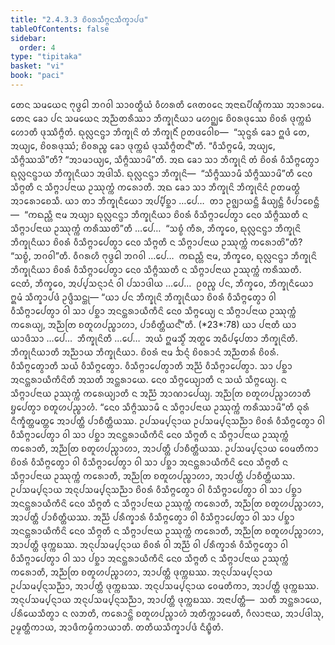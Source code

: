 ```yaml
---
title: "2.4.3.3 ᨧᩦᩅᩁᩈᩥᨻ᩠ᨻᨶᩈᩥᨠ᩠ᨡᩣᨸᨴ"
tableOfContents: false
sidebar:
  order: 4
type: "tipitaka"
basket: "vi"
book: "paci"
---
```



<DynamicBreadcrumb />

<Division number="892" book="paci">

<Paragraph number="2801" book="paci">
ᨲᩮᨶ ᩈᨾᨿᩮᨶ ᨻᩩᨴ᩠ᨵᩮᩤ ᨽᨣᩅᩤ ᩈᩣᩅᨲ᩠ᨳᩥᨿᩴ ᩅᩥᩉᩁᨲᩥ ᨩᩮᨲᩅᨶᩮ ᩋᨶᩣᨳᨸᩥᨱ᩠ᨯᩥᨠᩔ ᩋᩣᩁᩣᨾᩮ. ᨲᩮᨶ ᨡᩮᩣ ᨸᨶ ᩈᨾᨿᩮᨶ ᩋᨬ᩠ᨬᨲᩁᩥᩔᩣ ᨽᩥᨠ᩠ᨡᩩᨶᩥᨿᩣ ᨾᩉᨣ᩠ᨥᩮ ᨧᩦᩅᩁᨴᩩᩔᩮ ᨧᩦᩅᩁᩴ ᨴᩩᨠ᩠ᨠᨭᩴ ᩉᩮᩣᨲᩥ ᨴᩩᩔᩥᨻ᩠ᨻᩥᨲᩴ. ᨳᩩᩃᩖᨶᨶ᩠ᨴᩣ ᨽᩥᨠ᩠ᨡᩩᨶᩦ ᨲᩴ ᨽᩥᨠ᩠ᨡᩩᨶᩥᩴ ᩑᨲᨴᩅᩮᩤᨧ—  “ᩈᩩᨶ᩠ᨴᩁᩴ ᨡᩮᩣ ᩍᨴᩴ ᨲᩮ, ᩋᨿ᩠ᨿᩮ, ᨧᩦᩅᩁᨴᩩᩔᩴ; ᨧᩦᩅᩁᨬ᩠ᨧ ᨡᩮᩣ ᨴᩩᨠ᩠ᨠᨭᩴ ᨴᩩᩔᩥᨻ᩠ᨻᩥᨲᨶ᩺”ᨲᩥ. “ᩅᩥᩈᩥᨻ᩠ᨻᩮᨾᩥ, ᩋᨿ᩠ᨿᩮ, ᩈᩥᨻ᩠ᨻᩥᩔᩈᩦ”ᨲᩥ? “ᩋᩣᨾᩣᨿ᩠ᨿᩮ, ᩈᩥᨻ᩠ᨻᩥᩔᩣᨾᩦ”ᨲᩥ. ᩋᨳ ᨡᩮᩣ ᩈᩣ ᨽᩥᨠ᩠ᨡᩩᨶᩦ ᨲᩴ ᨧᩦᩅᩁᩴ ᩅᩥᩈᩥᨻ᩠ᨻᩮᨲ᩠ᩅᩣ ᨳᩩᩃᩖᨶᨶ᩠ᨴᩣᨿ ᨽᩥᨠ᩠ᨡᩩᨶᩥᨿᩣ ᩋᨴᩤᩈᩥ. ᨳᩩᩃᩖᨶᨶ᩠ᨴᩣ ᨽᩥᨠ᩠ᨡᩩᨶᩦ—  “ᩈᩥᨻ᩠ᨻᩥᩔᩣᨾᩥ ᩈᩥᨻ᩠ᨻᩥᩔᩣᨾᩦ”ᨲᩥ ᨶᩮᩅ ᩈᩥᨻ᩠ᨻᨲᩥ ᨶ ᩈᩥᨻ᩠ᨻᩣᨸᨶᩣᨿ ᩏᩔᩩᨠ᩠ᨠᩴ ᨠᩁᩮᩣᨲᩥ.
</Paragraph>

<Paragraph number="2802" book="paci">
ᩋᨳ ᨡᩮᩣ ᩈᩣ ᨽᩥᨠ᩠ᨡᩩᨶᩦ ᨽᩥᨠ᩠ᨡᩩᨶᩦᨶᩴ ᩑᨲᨾᨲ᩠ᨳᩴ ᩋᩣᩁᩮᩣᨧᩮᩈᩥ. ᨿᩣ ᨲᩣ ᨽᩥᨠ᩠ᨡᩩᨶᩥᨿᩮᩣ ᩋᨸ᩠ᨸᩥᨧ᩠ᨨᩣ …ᨸᩮ…  ᨲᩣ ᩏᨩ᩠ᨫᩣᨿᨶ᩠ᨲᩥ ᨡᩥᨿ᩠ᨿᨶ᩠ᨲᩥ ᩅᩥᨸᩣᨧᩮᨶ᩠ᨲᩥ—  “ᨠᨳᨬ᩠ᩉᩥ ᨶᩣᨾ ᩋᨿ᩠ᨿᩣ ᨳᩩᩃᩖᨶᨶ᩠ᨴᩣ ᨽᩥᨠ᩠ᨡᩩᨶᩥᨿᩣ ᨧᩦᩅᩁᩴ ᩅᩥᩈᩥᨻ᩠ᨻᩣᨸᩮᨲ᩠ᩅᩣ ᨶᩮᩅ ᩈᩥᨻ᩠ᨻᩥᩔᨲᩥ ᨶ ᩈᩥᨻ᩠ᨻᩣᨸᨶᩣᨿ ᩏᩔᩩᨠ᩠ᨠᩴ ᨠᩁᩥᩔᨲᩦ”ᨲᩥ …ᨸᩮ…  “ᩈᨧ᩠ᨧᩴ ᨠᩥᩁ, ᨽᩥᨠ᩠ᨡᩅᩮ, ᨳᩩᩃᩖᨶᨶ᩠ᨴᩣ ᨽᩥᨠ᩠ᨡᩩᨶᩦ ᨽᩥᨠ᩠ᨡᩩᨶᩥᨿᩣ ᨧᩦᩅᩁᩴ ᩅᩥᩈᩥᨻ᩠ᨻᩣᨸᩮᨲ᩠ᩅᩣ ᨶᩮᩅ ᩈᩥᨻ᩠ᨻᨲᩥ ᨶ ᩈᩥᨻ᩠ᨻᩣᨸᨶᩣᨿ ᩏᩔᩩᨠ᩠ᨠᩴ ᨠᩁᩮᩣᨲᩦ”ᨲᩥ? “ᩈᨧ᩠ᨧᩴ, ᨽᨣᩅᩤ”ᨲᩥ. ᩅᩥᨣᩁᩉᩥ ᨻᩩᨴ᩠ᨵᩮᩤ ᨽᨣᩅᩤ …ᨸᩮ…  ᨠᨳᨬ᩠ᩉᩥ ᨶᩣᨾ, ᨽᩥᨠ᩠ᨡᩅᩮ, ᨳᩩᩃᩖᨶᨶ᩠ᨴᩣ ᨽᩥᨠ᩠ᨡᩩᨶᩦ ᨽᩥᨠ᩠ᨡᩩᨶᩥᨿᩣ ᨧᩦᩅᩁᩴ ᩅᩥᩈᩥᨻ᩠ᨻᩣᨸᩮᨲ᩠ᩅᩣ ᨶᩮᩅ ᩈᩥᨻ᩠ᨻᩥᩔᨲᩥ ᨶ ᩈᩥᨻ᩠ᨻᩣᨸᨶᩣᨿ ᩏᩔᩩᨠ᩠ᨠᩴ ᨠᩁᩥᩔᨲᩥ. ᨶᩮᨲᩴ, ᨽᩥᨠ᩠ᨡᩅᩮ, ᩋᨸ᩠ᨸᩈᨶ᩠ᨶᩣᨶᩴ ᩅᩤ ᨸᩈᩣᨴᩤᨿ …ᨸᩮ…  ᩑᩅᨬ᩠ᨧ ᨸᨶ, ᨽᩥᨠ᩠ᨡᩅᩮ, ᨽᩥᨠ᩠ᨡᩩᨶᩥᨿᩮᩣ ᩍᨾᩴ ᩈᩥᨠ᩠ᨡᩣᨸᨴᩴ ᩏᨴ᩠ᨴᩥᩈᨶ᩠ᨲᩩ—
</Paragraph>

</Division>
<Division number="893" book="paci">

<Paragraph number="2803" book="paci">
<Emphasis>“ᨿᩣ ᨸᨶ ᨽᩥᨠ᩠ᨡᩩᨶᩦ ᨽᩥᨠ᩠ᨡᩩᨶᩥᨿᩣ ᨧᩦᩅᩁᩴ ᩅᩥᩈᩥᨻ᩠ᨻᩮᨲ᩠ᩅᩣ ᩅᩤ ᩅᩥᩈᩥᨻ᩠ᨻᩣᨸᩮᨲ᩠ᩅᩣ ᩅᩤ ᩈᩣ ᨸᨧ᩠ᨨᩣ ᩋᨶᨶ᩠ᨲᩁᩣᨿᩥᨠᩥᨶᩦ ᨶᩮᩅ ᩈᩥᨻ᩠ᨻᩮᨿ᩠ᨿ ᨶ ᩈᩥᨻ᩠ᨻᩣᨸᨶᩣᨿ ᩏᩔᩩᨠ᩠ᨠᩴ ᨠᩁᩮᨿ᩠ᨿ, ᩋᨬ᩠ᨬᨲᩕ ᨧᨲᩪᩉᨸᨬ᩠ᨧᩣᩉᩣ, ᨸᩣᨧᩥᨲ᩠ᨲᩥᨿᨶ᩺”</Emphasis>ᨲᩥ. (*23*:<Emphasis>78</Emphasis>)
</Paragraph>

</Division>
<Division number="894" book="paci">

<Paragraph number="2804" book="paci">
<Emphasis>ᨿᩣ ᨸᨶᩣ</Emphasis>ᨲᩥ ᨿᩣ ᨿᩣᨴᩥᩈᩣ …ᨸᩮ…  <Emphasis>ᨽᩥᨠ᩠ᨡᩩᨶᩦ</Emphasis>ᨲᩥ …ᨸᩮ…  ᩋᨿᩴ ᩍᨾᩈ᩠ᨾᩥᩴ ᩋᨲ᩠ᨳᩮ ᩋᨵᩥᨸ᩠ᨸᩮᨲᩣ ᨽᩥᨠ᩠ᨡᩩᨶᩦᨲᩥ.
</Paragraph>

<Paragraph number="2805" book="paci">
<Emphasis>ᨽᩥᨠ᩠ᨡᩩᨶᩥᨿᩣ</Emphasis>ᨲᩥ ᩋᨬ᩠ᨬᩣᨿ ᨽᩥᨠ᩠ᨡᩩᨶᩥᨿᩣ.
</Paragraph>

<Paragraph number="2806" book="paci">
<Emphasis>ᨧᩦᩅᩁᩴ</Emphasis> ᨶᩣᨾ ᨨᨶ᩠ᨶᩴ ᨧᩦᩅᩁᩣᨶᩴ ᩋᨬ᩠ᨬᨲᩁᩴ ᨧᩦᩅᩁᩴ.
</Paragraph>

<Paragraph number="2807" book="paci">
<Emphasis>ᩅᩥᩈᩥᨻ᩠ᨻᩮᨲ᩠ᩅᩣ</Emphasis>ᨲᩥ ᩈᨿᩴ ᩅᩥᩈᩥᨻ᩠ᨻᩮᨲ᩠ᩅᩣ. <Emphasis>ᩅᩥᩈᩥᨻ᩠ᨻᩣᨸᩮᨲ᩠ᩅᩣ</Emphasis>ᨲᩥ ᩋᨬ᩠ᨬᩴ ᩅᩥᩈᩥᨻ᩠ᨻᩣᨸᩮᨲ᩠ᩅᩣ.
</Paragraph>

<Paragraph number="2808" book="paci">
<Emphasis>ᩈᩣ ᨸᨧ᩠ᨨᩣ ᩋᨶᨶ᩠ᨲᩁᩣᨿᩥᨠᩥᨶᩦ</Emphasis>ᨲᩥ ᩋᩈᨲᩥ ᩋᨶ᩠ᨲᩁᩣᨿᩮ.
</Paragraph>

<Paragraph number="2809" book="paci">
<Emphasis>ᨶᩮᩅ ᩈᩥᨻ᩠ᨻᩮᨿ᩠ᨿᩣ</Emphasis>ᨲᩥ ᨶ ᩈᨿᩴ ᩈᩥᨻ᩠ᨻᩮᨿ᩠ᨿ. <Emphasis>ᨶ ᩈᩥᨻ᩠ᨻᩣᨸᨶᩣᨿ ᩏᩔᩩᨠ᩠ᨠᩴ ᨠᩁᩮᨿ᩠ᨿᩣ</Emphasis>ᨲᩥ ᨶ ᩋᨬ᩠ᨬᩴ ᩋᩣᨱᩣᨸᩮᨿ᩠ᨿ.
</Paragraph>

<Paragraph number="2810" book="paci">
<Emphasis>ᩋᨬ᩠ᨬᨲᩕ ᨧᨲᩪᩉᨸᨬ᩠ᨧᩣᩉᩣ</Emphasis>ᨲᩥ ᨮᨸᩮᨲ᩠ᩅᩣ ᨧᨲᩪᩉᨸᨬ᩠ᨧᩣᩉᩴ. “ᨶᩮᩅ ᩈᩥᨻ᩠ᨻᩥᩔᩣᨾᩥ ᨶ ᩈᩥᨻ᩠ᨻᩣᨸᨶᩣᨿ ᩏᩔᩩᨠ᩠ᨠᩴ ᨠᩁᩥᩔᩣᨾᩦ”ᨲᩥ ᨵᩩᩁᩴ ᨶᩥᨠ᩠ᨡᩥᨲ᩠ᨲᨾᨲ᩠ᨲᩮ ᩋᩣᨸᨲ᩠ᨲᩥ ᨸᩣᨧᩥᨲ᩠ᨲᩥᨿᩔ.
</Paragraph>

</Division>
<Division number="895" book="paci">

<Paragraph number="2811" book="paci">
ᩏᨸᩈᨾ᩠ᨸᨶ᩠ᨶᩣᨿ ᩏᨸᩈᨾ᩠ᨸᨶ᩠ᨶᩈᨬ᩠ᨬᩣ ᨧᩦᩅᩁᩴ ᩅᩥᩈᩥᨻ᩠ᨻᩮᨲ᩠ᩅᩣ ᩅᩤ ᩅᩥᩈᩥᨻ᩠ᨻᩣᨸᩮᨲ᩠ᩅᩣ ᩅᩤ ᩈᩣ ᨸᨧ᩠ᨨᩣ ᩋᨶᨶ᩠ᨲᩁᩣᨿᩥᨠᩥᨶᩦ ᨶᩮᩅ ᩈᩥᨻ᩠ᨻᨲᩥ ᨶ ᩈᩥᨻ᩠ᨻᩣᨸᨶᩣᨿ ᩏᩔᩩᨠ᩠ᨠᩴ ᨠᩁᩮᩣᨲᩥ, ᩋᨬ᩠ᨬᨲᩕ ᨧᨲᩪᩉᨸᨬ᩠ᨧᩣᩉᩣ, ᩋᩣᨸᨲ᩠ᨲᩥ ᨸᩣᨧᩥᨲ᩠ᨲᩥᨿᩔ. ᩏᨸᩈᨾ᩠ᨸᨶ᩠ᨶᩣᨿ ᩅᩮᨾᨲᩥᨠᩣ ᨧᩦᩅᩁᩴ ᩅᩥᩈᩥᨻ᩠ᨻᩮᨲ᩠ᩅᩣ ᩅᩤ ᩅᩥᩈᩥᨻ᩠ᨻᩣᨸᩮᨲ᩠ᩅᩣ ᩅᩤ ᩈᩣ ᨸᨧ᩠ᨨᩣ ᩋᨶᨶ᩠ᨲᩁᩣᨿᩥᨠᩥᨶᩦ ᨶᩮᩅ ᩈᩥᨻ᩠ᨻᨲᩥ ᨶ ᩈᩥᨻ᩠ᨻᩣᨸᨶᩣᨿ ᩏᩔᩩᨠ᩠ᨠᩴ ᨠᩁᩮᩣᨲᩥ, ᩋᨬ᩠ᨬᨲᩕ ᨧᨲᩪᩉᨸᨬ᩠ᨧᩣᩉᩣ, ᩋᩣᨸᨲ᩠ᨲᩥ ᨸᩣᨧᩥᨲ᩠ᨲᩥᨿᩔ. ᩏᨸᩈᨾ᩠ᨸᨶ᩠ᨶᩣᨿ ᩋᨶᩩᨸᩈᨾ᩠ᨸᨶ᩠ᨶᩈᨬ᩠ᨬᩣ ᨧᩦᩅᩁᩴ ᩅᩥᩈᩥᨻ᩠ᨻᩮᨲ᩠ᩅᩣ ᩅᩤ ᩅᩥᩈᩥᨻ᩠ᨻᩣᨸᩮᨲ᩠ᩅᩣ ᩅᩤ ᩈᩣ ᨸᨧ᩠ᨨᩣ ᩋᨶᨶ᩠ᨲᩁᩣᨿᩥᨠᩥᨶᩦ ᨶᩮᩅ ᩈᩥᨻ᩠ᨻᨲᩥ ᨶ ᩈᩥᨻ᩠ᨻᩣᨸᨶᩣᨿ ᩏᩔᩩᨠ᩠ᨠᩴ ᨠᩁᩮᩣᨲᩥ, ᩋᨬ᩠ᨬᨲᩕ ᨧᨲᩪᩉᨸᨬ᩠ᨧᩣᩉᩣ, ᩋᩣᨸᨲ᩠ᨲᩥ ᨸᩣᨧᩥᨲ᩠ᨲᩥᨿᩔ.
</Paragraph>

<Paragraph number="2812" book="paci">
ᩋᨬ᩠ᨬᩴ ᨸᩁᩥᨠ᩠ᨡᩣᩁᩴ ᩅᩥᩈᩥᨻ᩠ᨻᩮᨲ᩠ᩅᩣ ᩅᩤ ᩅᩥᩈᩥᨻ᩠ᨻᩣᨸᩮᨲ᩠ᩅᩣ ᩅᩤ ᩈᩣ ᨸᨧ᩠ᨨᩣ ᩋᨶᨶ᩠ᨲᩁᩣᨿᩥᨠᩥᨶᩦ ᨶᩮᩅ ᩈᩥᨻ᩠ᨻᨲᩥ ᨶ ᩈᩥᨻ᩠ᨻᩣᨸᨶᩣᨿ ᩏᩔᩩᨠ᩠ᨠᩴ ᨠᩁᩮᩣᨲᩥ, ᩋᨬ᩠ᨬᨲᩕ ᨧᨲᩪᩉᨸᨬ᩠ᨧᩣᩉᩣ, ᩋᩣᨸᨲ᩠ᨲᩥ ᨴᩩᨠ᩠ᨠᨭᩔ. ᩋᨶᩩᨸᩈᨾ᩠ᨸᨶ᩠ᨶᩣᨿ ᨧᩦᩅᩁᩴ ᩅᩤ ᩋᨬ᩠ᨬᩴ ᩅᩤ ᨸᩁᩥᨠ᩠ᨡᩣᩁᩴ ᩅᩥᩈᩥᨻ᩠ᨻᩮᨲ᩠ᩅᩣ ᩅᩤ ᩅᩥᩈᩥᨻ᩠ᨻᩣᨸᩮᨲ᩠ᩅᩣ ᩅᩤ ᩈᩣ ᨸᨧ᩠ᨨᩣ ᩋᨶᨶ᩠ᨲᩁᩣᨿᩥᨠᩥᨶᩦ ᨶᩮᩅ ᩈᩥᨻ᩠ᨻᨲᩥ ᨶ ᩈᩥᨻ᩠ᨻᩣᨸᨶᩣᨿ ᩏᩔᩩᨠ᩠ᨠᩴ ᨠᩁᩮᩣᨲᩥ, ᩋᨬ᩠ᨬᨲᩕ ᨧᨲᩪᩉᨸᨬ᩠ᨧᩣᩉᩣ, ᩋᩣᨸᨲ᩠ᨲᩥ ᨴᩩᨠ᩠ᨠᨭᩔ. ᩋᨶᩩᨸᩈᨾ᩠ᨸᨶ᩠ᨶᩣᨿ ᩏᨸᩈᨾ᩠ᨸᨶ᩠ᨶᩈᨬ᩠ᨬᩣ, ᩋᩣᨸᨲ᩠ᨲᩥ ᨴᩩᨠ᩠ᨠᨭᩔ. ᩋᨶᩩᨸᩈᨾ᩠ᨸᨶ᩠ᨶᩣᨿ ᩅᩮᨾᨲᩥᨠᩣ, ᩋᩣᨸᨲ᩠ᨲᩥ ᨴᩩᨠ᩠ᨠᨭᩔ. ᩋᨶᩩᨸᩈᨾ᩠ᨸᨶ᩠ᨶᩣᨿ ᩋᨶᩩᨸᩈᨾ᩠ᨸᨶ᩠ᨶᩈᨬ᩠ᨬᩣ, ᩋᩣᨸᨲ᩠ᨲᩥ ᨴᩩᨠ᩠ᨠᨭᩔ.
</Paragraph>

</Division>
<Division number="896" book="paci">

<Paragraph number="2813" book="paci">
ᩋᨶᩣᨸᨲ᩠ᨲᩥ—  ᩈᨲᩥ ᩋᨶ᩠ᨲᩁᩣᨿᩮ, ᨸᩁᩥᨿᩮᩈᩥᨲ᩠ᩅᩣ ᨶ ᩃᨽᨲᩥ, ᨠᩁᩮᩣᨶ᩠ᨲᩦ ᨧᨲᩪᩉᨸᨬ᩠ᨧᩣᩉᩴ ᩋᨲᩥᨠ᩠ᨠᩣᨾᩮᨲᩥ, ᨣᩥᩃᩣᨶᩣᨿ, ᩋᩣᨸᨴᩤᩈᩩ, ᩏᨾ᩠ᨾᨲ᩠ᨲᩥᨠᩣᨿ, ᩋᩣᨴᩥᨠᨾ᩠ᨾᩥᨠᩣᨿᩣᨲᩥ.

</Paragraph>
</Division>

<Paragraph number="2814" type="center" book="paci">
ᨲᨲᩥᨿᩈᩥᨠ᩠ᨡᩣᨸᨴᩴ ᨶᩥᨭ᩠ᨮᩥᨲᩴ.
</Paragraph>